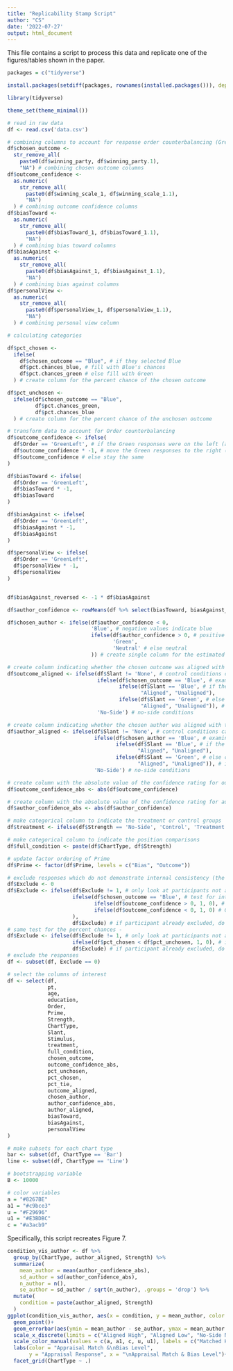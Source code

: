 ```yaml
---
title: "Replicability Stamp Script"
author: "CS"
date: '2022-07-27'
output: html_document
---
```


This file contains a script to process this data and replicate one of the figures/tables shown in the paper.

```r


packages = c("tidyverse")

install.packages(setdiff(packages, rownames(installed.packages())), dependencies = TRUE)

library(tidyverse)

theme_set(theme_minimal())

# read in raw data
df <- read.csv('data.csv')

# combining columns to account for response order counterbalancing (GreenLeft & BlueLeft)
df$chosen_outcome <- 
  str_remove_all(
    paste0(df$winning_party, df$winning_party.1),
    "NA") # combining chosen outcome columns
df$outcome_confidence <- 
  as.numeric(
    str_remove_all(
      paste0(df$winning_scale_1, df$winning_scale_1.1),
      "NA")
  ) # combining outcome confidence columns
df$biasToward <- 
  as.numeric(
    str_remove_all(
      paste0(df$biasToward_1, df$biasToward_1.1),
      "NA")
  ) # combining bias toward columns
df$biasAgainst <- 
  as.numeric(
    str_remove_all(
      paste0(df$biasAgainst_1, df$biasAgainst_1.1),
      "NA")
  ) # combining bias against columns
df$personalView <- 
  as.numeric(
    str_remove_all(
      paste0(df$personalView_1, df$personalView_1.1),
      "NA")
  ) # combining personal view column

# calculating categories

df$pct_chosen <- 
  ifelse(
    df$chosen_outcome == "Blue", # if they selected Blue
    df$pct.chances_blue, # fill with Blue's chances
    df$pct.chances_green # else fill with Green
  ) # create column for the percent chance of the chosen outcome

df$pct_unchosen <- 
  ifelse(df$chosen_outcome == "Blue", 
         df$pct.chances_green, 
         df$pct.chances_blue 
  ) # create column for the percent chance of the unchosen outcome

# transform data to account for Order counterbalancing
df$outcome_confidence <- ifelse(
  df$Order == 'GreenLeft', # if the Green responses were on the left (and Blue on the right)
  df$outcome_confidence * -1, # move the Green responses to the right (and Blue to the left)
  df$outcome_confidence # else stay the same
)

df$biasToward <- ifelse(
  df$Order == 'GreenLeft', 
  df$biasToward * -1,
  df$biasToward
)

df$biasAgainst <- ifelse(
  df$Order == 'GreenLeft',
  df$biasAgainst * -1,
  df$biasAgainst
)

df$personalView <- ifelse(
  df$Order == 'GreenLeft',
  df$personalView * -1,
  df$personalView
)


df$biasAgainst_reversed <- -1 * df$biasAgainst

df$author_confidence <- rowMeans(df %>% select(biasToward, biasAgainst_reversed, personalView))

df$chosen_author <- ifelse(df$author_confidence < 0,  
                           'Blue', # negative values indicate blue
                           ifelse(df$author_confidence > 0, # positive values indicate green
                                  'Green', 
                                  'Neutral' # else neutral
                           )) # create single column for the estimated author, based on the bias rating provided by participants indicating the likelihood of author leaning

# create column indicating whether the chosen outcome was aligned with the slant of the text displayed
df$outcome_aligned <- ifelse(df$Slant != 'None', # control conditions cannot be aligned or unaligned
                             ifelse(df$chosen_outcome == 'Blue', # examine the responses which selected Blue
                                    ifelse(df$Slant == 'Blue', # if the slant was Blue, then aligned ("Aligned"), else not aligned ("Unaligned")
                                           "Aligned", "Unaligned"), 
                                    ifelse(df$Slant == 'Green', # else condition examines the responses which selected Green 
                                           "Aligned", "Unaligned")), # if the slant was Green, then aligned ("Aligned"), else not aligned ("Unaligned")
                             'No-Side') # no-side conditions

# create column indicating whether the chosen author was aligned with the slant of the text displayed
df$author_aligned <- ifelse(df$Slant != 'None', # control conditions cannot be aligned or unaligned
                            ifelse(df$chosen_author == 'Blue', # examine the responses which selected Blue
                                   ifelse(df$Slant == 'Blue', # if the slant was Blue, then aligned ("Aligned"), else not aligned ("Unaligned")
                                          "Aligned", "Unaligned"), 
                                   ifelse(df$Slant == 'Green', # else condition examines the responses which selected Green 
                                          "Aligned", "Unaligned")), # if the slant was Green, then aligned ("Aligned"), else not aligned ("Unaligned")
                            'No-Side') # no-side conditions

# create column with the absolute value of the confidence rating for outcome
df$outcome_confidence_abs <- abs(df$outcome_confidence)

# create column with the absolute value of the confidence rating for author
df$author_confidence_abs <- abs(df$author_confidence)

# make categorical column to indicate the treatment or control groups
df$treatment <- ifelse(df$Strength == 'No-Side', 'Control', 'Treatment')

# make categorical column to indicate the position comparisons
df$full_condition <- paste(df$ChartType, df$Strength)

# update factor ordering of Prime
df$Prime <- factor(df$Prime, levels = c("Bias", "Outcome"))

# exclude responses which do not demonstrate internal consistency (the chosen outcome in the binary choice and the scale response)
df$Exclude <- 0
df$Exclude <- ifelse(df$Exclude != 1, # only look at participants not already excluded 
                     ifelse(df$chosen_outcome == 'Blue', # test for internal consistency for those who said Blue
                            ifelse(df$outcome_confidence > 0, 1, 0), # Blue should be negative or 0, assign 1 if this is not true, else assign 0
                            ifelse(df$outcome_confidence < 0, 1, 0) # Green should be positive or 0, assign 1 if this is not true, else assign 0
                     ),
                     df$Exclude) # if participant already excluded, do not change the value
# same test for the percent chances - 
df$Exclude <- ifelse(df$Exclude != 1, # only look at participants not already excluded 
                     ifelse(df$pct_chosen < df$pct_unchosen, 1, 0), # if the percent likelihood of the chosen group is less than the likelihood of the other, exclude
                     df$Exclude) # if participant already excluded, do not change the value
# exclude the responses
df <- subset(df, Exclude == 0)

# select the columns of interest
df <- select(df, 
             pt,
             age,
             education,
             Order, 
             Prime,
             Strength, 
             ChartType,
             Slant,
             Stimulus,
             treatment,
             full_condition,
             chosen_outcome,
             outcome_confidence_abs,          
             pct_unchosen,
             pct_chosen,
             pct_tie,
             outcome_aligned,
             chosen_author,
             author_confidence_abs,
             author_aligned,
             biasToward,
             biasAgainst,
             personalView
)

# make subsets for each chart type
bar <- subset(df, ChartType == 'Bar')
line <- subset(df, ChartType == 'Line')

# bootstrapping variable
B <- 10000

# color variables
a = "#8267BE"
a1 = "#c9bce3"
u = "#F29696"
u1 = "#E3BDBC"
c = "#a3acb9"

```

Specifically, this script recreates Figure 7.

```r

condition_vis_author <- df %>% 
  group_by(ChartType, author_aligned, Strength) %>% 
  summarize(
    mean_author = mean(author_confidence_abs),
    sd_author = sd(author_confidence_abs),
    n_author = n(),
    se_author = sd_author / sqrt(n_author), .groups = 'drop') %>% 
  mutate(
    condition = paste(author_aligned, Strength)
  )
ggplot(condition_vis_author, aes(x = condition, y = mean_author, color = condition))+
  geom_point()+
  geom_errorbar(aes(ymin = mean_author - se_author, ymax = mean_author + se_author))+
  scale_x_discrete(limits = c("Aligned High", "Aligned Low", "No-Side No-Side", "Unaligned Low", "Unaligned High"), labels = c("Matched\nHigh", "Matched\nLow", "No-Side", "Unmatched\nLow", "Unmatched\nHigh"))+
  scale_color_manual(values = c(a, a1, c, u, u1), labels = c("Matched High", "Matched Low", "No-Side", "Unmatched Low", "Unmatched High"))+
  labs(color = "Appraisal Match &\nBias Level",
       y = "Appraisal Response", x = "\nAppraisal Match & Bias Level")+
  facet_grid(ChartType ~ .)

```


